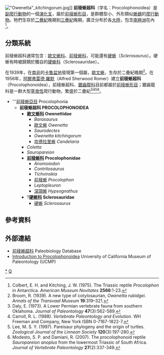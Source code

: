 {{Automatic Taxobox
| taxon = Procolophonoidea
| authority = [[羅伯特·布魯姆|Broom]], 1939
| fossil_range = {{fossilrange|259.8|200}}晚[[二疊紀|二疊紀]]到晚[[三疊紀|三疊紀]]
| image = Hypsognathus_BW.jpg
| image_caption = [[深頜蜥|深頜蜥]] 
}}
[[Image:"Owenetta"_kitchingorum.jpg|thumb]]]]
'''前稜蜥超科'''（学名：Procolophonoidea）是[[副爬行動物|副爬行動物]]的一個[[演化支|演化支]]，屬於[[前稜蜥形目|前稜蜥形目]]，是群體型小、外形類似[[蜥蜴|蜥蜴]]的[[爬行動物|爬行動物]]。牠們生存於[[二疊紀|二疊紀]]晚期到[[三疊紀|三疊紀]]晚期，廣泛分布於各[[大陸|大陸]]，包含[[南極洲|南極洲]]在內<ref>Colbert, E. H. and Kitching, J. W. (1975). The Triassic reptile ''Procolophon'' in Antarctica. ''American Museum Novitates'' '''2566''':1-23.</ref>。  

==分類系統==
前稜蜥超科通常包含：[[歐文蜥科|歐文蜥科]]、[[前稜蜥科|前稜蜥科]]，可能還有[[硬蜥|硬蜥]]（''Sclerosaurus''）。硬蜥有時被歸類於獨自的[[硬蜥科|硬蜥科]]（Sclerosauridae）。

在1939年，在[[南非|南非]]的[[卡魯盆地|卡魯盆地]]發現第一個屬，[[歐文蜥|歐文蜥]]，生存於二疊紀晚期<ref>Broom, R. (1939). A new type of cotylosaurian, ''Owenetta rubidgei''. ''Annals of the Transvaal Museum'' '''19''':319–321.</ref>。在1956年，[[阿爾弗雷德·羅默|阿爾弗雷德·羅默]]（Alfred Sherwood Romer）建立'''前稜蜥超科'''（Procolophonoidea），前稜蜥超科、[[鋸齒龍科|鋸齒龍科]]目前都屬於[[前稜蜥形目|前稜蜥形目]]；鋸齒龍科是一群大型[[草食性|草食性]]爬行動物，繁盛於二疊紀<ref>Daly, E. (1973). A Lower Permian vertebrate fauna from southern Oklahoma. ''Journal of Paleontology'' '''47'''(3):562-589.</ref><ref>Carroll, R. L. (1988). ''Vertebrate Paleontology and Evolution''. WH Freeman and Company, New York ISBN 0-7167-1822-7.</ref><ref>Lee, M. S. Y. (1997). Pareisaur phylogeny and the origin of turtles. ''Zoological Journal of the Linnean Society'' '''120'''(3):197-280.</ref><ref>Modesto, S. P. and Damiani, R. (2007). The procolophonoid reptile ''Sauropareion anoplus'' from the lowermost Triassic of South Africa. ''Journal of Vertebrate Paleontology'' '''27'''(2):337-349.</ref>。   
     
*'''[[前稜蜥亞目|前稜蜥亞目]] Procolophonia
**'''前稜蜥超科 PROCOLOPHONOIDEA'''
***'''[[歐文蜥科|歐文蜥科]] Owenettidae'''
****''Barasaurus''
****[[歐文蜥|歐文蜥]] ''Owenetta''
****''Saurodectes''
****''Owenetta kitchingorum''
****[[坎德拉里蜥|坎德拉里蜥]] ''Candelaria'' 
***''Coletta''
***''Sauropareion''
***'''[[前稜蜥科|前稜蜥科]] Procolophonidae'''
****''Anomoiodon'' 
****''Contritosaurus''
****''Tichvinskia''
****[[前稜蜥|前稜蜥]] ''Procolophon''
****''Leptopleuron'' 
****[[深頜蜥|深頜蜥]] ''Hypsognathus''
***?'''[[硬蜥科|硬蜥科]] Sclerosauridae'''
****[[硬蜥|硬蜥]] ''Sclerosaurus''

==參考資料==
{{Reflist}}

==外部連結==
*[http://paleodb.org/cgi-bin/bridge.pl?action=checkTaxonInfo&taxon_no=37517&is_real_user=1 前稜蜥超科] {{Wayback|url=http://paleodb.org/cgi-bin/bridge.pl?action=checkTaxonInfo&taxon_no=37517&is_real_user=1 |date=20131005123039 }} Paleobiology Database
*[http://www.ucmp.berkeley.edu/anapsids/procolophonoidea.html Introduction to Procolophonoidea] {{Wayback|url=http://www.ucmp.berkeley.edu/anapsids/procolophonoidea.html |date=20201124024600 }} University of California Museum of Paleontology (UCMP)
{{副爬行動物|Procolophonoidea}}
{{Taxonbar}}
[[Category:前稜蜥形目|*]]
[[Category:_1939年描述的分类群|Q]]